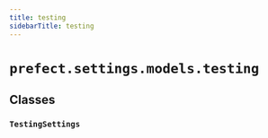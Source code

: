 ```yaml
---
title: testing
sidebarTitle: testing
---
```


# `prefect.settings.models.testing`

## Classes

### `TestingSettings` <sup><a href="https://github.com/prefecthq/prefect/blob/main/src/prefect/settings/models/testing.py#L9" target="_blank"><Icon icon="github" style="width: 14px; height: 14px;" /></a></sup>
